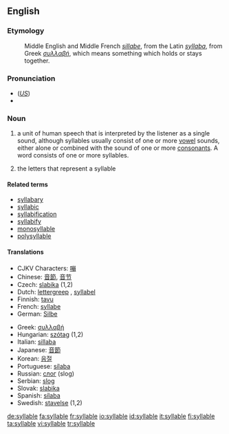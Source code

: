 ==English==

===Etymology===
:Middle English and Middle French ''[[sillabe]]'', from the Latin ''[[syllaba]]'', from Greek ''[[συλλαβή]]'', which means something which holds or stays together.

===Pronunciation===
*(''[[General American|US]]'') {{IPA|/ˈsɪləbɫ/}}
*{{audio|en-uk-syllable.ogg|Audio (UK)}}

===Noun===
{{en-noun}}

# {{linguistics}} a unit of human speech that is interpreted by the listener as a single sound, although syllables usually consist of one or more [[vowel]] sounds, either alone or combined with the sound of one or more [[consonant]]s. A word consists of one or more syllables.
# {{grammar}} the letters that represent a syllable

====Related terms====
*[[syllabary]]
*[[syllabic]]
*[[syllabification]]
*[[syllabify]]
*[[monosyllable]]
*[[polysyllable]]

====Translations====
{{top}}
*CJKV Characters: [[嘣]]
*Chinese: [[音節]], [[音节]]
*Czech: [[slabika]] {{f}} (1,2)
*Dutch: [[lettergreep]] {{f}}, [[syllabel]]
*Finnish: [[tavu]]
*French: [[syllabe]] {{f}}
*German: [[Silbe]] {{f}}
{{mid}}
*Greek: [[συλλαβή]] {{f}}
*Hungarian: [[szótag]] (1,2)
*Italian: [[sillaba]] {{f}}
*Japanese: [[音節]]
*Korean: [[음절]]
*Portuguese: [[sílaba]] {{f}}
*Russian: [[слог]] {{m}} (slog)
*Serbian: [[slog]] {{m}}
*Slovak: [[slabika]] {{f}}
*Spanish: [[sílaba]] {{f}}
*Swedish: [[stavelse]] {{c}} (1,2)
{{bottom}}

[[de:syllable]]
[[fa:syllable]]
[[fr:syllable]]
[[io:syllable]]
[[id:syllable]]
[[it:syllable]]
[[fi:syllable]]
[[ta:syllable]]
[[vi:syllable]]
[[tr:syllable]]